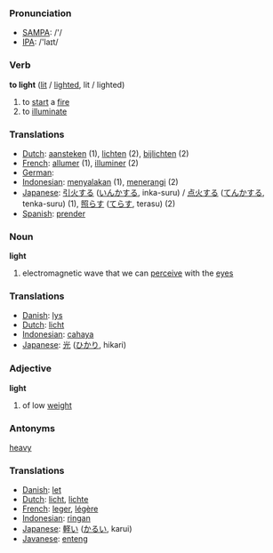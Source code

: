 === Pronunciation ===
*[[w:SAMPA|SAMPA]]: /'/
*[[w:IPA|IPA]]: /'laɪt/

=== Verb ===

'''to light''' ([[lit]] / [[lighted]], lit / lighted)

# to [[start]] a [[fire]]
# to [[illuminate]]

=== Translations ===
*[[Dutch]]: [[aansteken]] (1), [[lichten]] (2), [[bijlichten]] (2)
*[[French]]: [[allumer]] (1), [[illuminer]] (2)
*[[German]]: [[]]
*[[Indonesian]]: [[nyala|menyalakan]] (1), [[terang|menerangi]] (2)
*[[Japanese]]: [[引火]]する ([[いんか]]する, inka-suru) / [[点火]]する ([[てんか]]する, tenka-suru) (1), [[照らす]] ([[てらす]], terasu) (2)
*[[Spanish]]: [[prender]]

=== Noun ===

'''light'''

# electromagnetic wave that we can [[perceive]] with the [[eye]]s

=== Translations ===
*[[Danish]]: [[lys]]
*[[Dutch]]: [[licht]]
*[[Indonesian]]: [[cahaya]]
*[[Japanese]]: [[光]] ([[ひかり]], hikari)

=== Adjective ===

'''light'''

# of low [[weight]]

=== Antonyms ===

[[heavy]]

=== Translations ===
*[[Danish]]: [[let]]
*[[Dutch]]: [[licht]], [[lichte]]
*[[French]]: [[leger]], [[légère]]
*[[Indonesian]]: [[ringan]]
*[[Japanese]]: [[軽い]] ([[かるい]], karui)
*[[Javanese]]: [[enteng]]